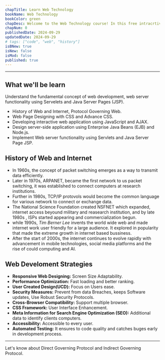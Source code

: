 ```yaml
---
chapTitle: Learn Web Technology 
bookName: Web Technology
bookColor: green
chapDesc: Welcome to the Web Technology course! In this free intracrtive course, we'll learn Beginner level to Professional level of Web Technology. How does it work?
chapNum: 0
publishedDate: 2024-09-29
updatedDate: 2024-09-29
# tags: ["code", "web", "history"]
isBNew: true
isNew: false
isMod: false
published: true
---
```


---

## What we'll be learn
Understand the fundamental concept of web development, web server functionality using Servelets and Java Server Pages (JSP).
- History of Web and Internet, Protocol Governing Web.
- Web Page Designing with CSS and Advance CSS.
- Developing interactive web application using JavaScript and AJAX.
- Design server-side application using Enterprise Java Beans (EJB) and Node.js.
- Implement Web server functionality using Servlets and Java Server Page JSP.


## History of Web and Internet
- In 1960s, the concept of packet switching emerges as a way to transmit data efficiently.
- Later in 1970s, ARPANET, became the first network to us packet switching, it was established to connect computers at research institutions.
- Further in 1980s, TCP/IP protovols would become the common language for various network to connect or exchange data.
- The National Science Foundation created NSFNET which expanded, internet access beyound military and reasearch institution, and by late 1980s , ISPs started appearing and commercialization begun.
- while 1990s, *Tim Berner Lee* invents the world wide web and made internet work user friendly for a large audience. It explored in popularity that made the extreme growth in internet based bussiness.
- After the start of 2000s, the internet continues to evolve rapidly with advancement in mobile technologies, social media platforms and the rise of could computing and AI.

## Web Develoment Strategies
- **Responsive Web Designing:** Screen Size Adaptability.
- **Performance Optimization:** Fast loading and better ranking.
- **User Created Design(UCD):** Focus on Users ease.
- **Security Measures:** Prevent from data Breaches, keeps Software updates, Use Robust Security Protocols.
- **Cross-Browser Compatibility:** Support multiple browser.
- **CSS Framework:** User Interface Enhancement.
- **Meta Information for Search Engine Optimization (SEO):** Additional data to identify clients computers.
- **Accessibility:** Accessible to every user.
- **Automated Testing:** It ensures to code quality and catches buges early in development process.

---
<NextUp nextChap="1" nextChapName="Network Governing Protocols" nextChapLink="/web-technology/network-governing-protocol"> Let's know about Direct Governing Protocol and Indirect Governing Protocol. </NextUp>
